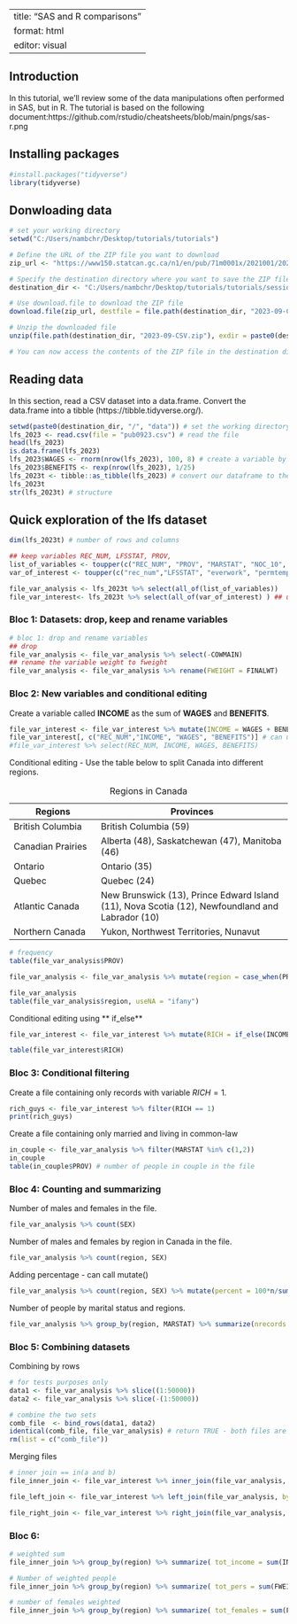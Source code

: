 
---
title: "SAS and R comparisons"
format: html
editor: visual
---

## Introduction

In this tutorial, we'll review some of the data manipulations often performed in SAS, but in R. The tutorial is based on the following document:https://github.com/rstudio/cheatsheets/blob/main/pngs/sas-r.png

## Installing packages

```{r}
#install.packages("tidyverse")
library(tidyverse)
```

## Donwloading data

```{r}
# set your working directory
setwd("C:/Users/nambchr/Desktop/tutorials/tutorials")

# Define the URL of the ZIP file you want to download
zip_url <- "https://www150.statcan.gc.ca/n1/en/pub/71m0001x/2021001/2023-09-CSV.zip"

# Specify the destination directory where you want to save the ZIP file
destination_dir <- "C:/Users/nambchr/Desktop/tutorials/tutorials/session3"

# Use download.file to download the ZIP file
download.file(zip_url, destfile = file.path(destination_dir, "2023-09-CSV.zip"), mode = "wb")

# Unzip the downloaded file
unzip(file.path(destination_dir, "2023-09-CSV.zip"), exdir = paste0(destination_dir, "/data"))

# You can now access the contents of the ZIP file in the destination directory

```

## Reading data

In this section, read a CSV dataset into a data.frame. Convert the data.frame into a tibble (https://tibble.tidyverse.org/).

```{r}
setwd(paste0(destination_dir, "/", "data")) # set the working directory
lfs_2023 <- read.csv(file = "pub0923.csv") # read the file
head(lfs_2023)
is.data.frame(lfs_2023)
lfs_2023$WAGES <- rnorm(nrow(lfs_2023), 100, 8) # create a variable by name in a dataframe
lfs_2023$BENEFITS <- rexp(nrow(lfs_2023), 1/25)
lfs_2023t <- tibble::as_tibble(lfs_2023) # convert our dataframe to the enhance dataframe type tibble
lfs_2023t
str(lfs_2023t) # structure
```

## Quick exploration of the lfs dataset

```{r}

dim(lfs_2023t) # number of rows and columns

## keep variables REC_NUM, LFSSTAT, PROV, 
list_of_variables <- toupper(c("REC_NUM", "PROV", "MARSTAT", "NOC_10", "FINALWT","sex", "COWMAIN"))
var_of_interest <- toupper(c("rec_num","LFSSTAT", "everwork", "permtemp", "wages", "benefits"))

file_var_analysis <- lfs_2023t %>% select(all_of(list_of_variables))
file_var_interest<- lfs_2023t %>% select(all_of(var_of_interest) ) ## used all_of() because the use of a vector is now deprecated.

```

### Bloc 1: Datasets: drop, keep and rename variables

```{r}
# bloc 1: drop and rename variables
## drop 
file_var_analysis <- file_var_analysis %>% select(-COWMAIN)
## rename the variable weight to fweight
file_var_analysis <- file_var_analysis %>% rename(FWEIGHT = FINALWT)
```

### Bloc 2: New variables and conditional editing

Create a variable called **INCOME** as the sum of **WAGES** and **BENEFITS**.

```{r}
file_var_interest <- file_var_interest %>% mutate(INCOME = WAGES + BENEFITS)
file_var_interest[, c("REC_NUM","INCOME", "WAGES", "BENEFITS")] # can use select() too
#file_var_interest %>% select(REC_NUM, INCOME, WAGES, BENEFITS)


```

Conditional editing - Use the table below to split Canada into different regions.

| Regions           | Provinces                                                                                       |
|-----------------------|-------------------------------------------------|
| British Columbia  | British Columbia (59)                                                                           |
| Canadian Prairies | Alberta (48), Saskatchewan (47), Manitoba (46)                                                  |
| Ontario           | Ontario (35)                                                                                    |
| Quebec            | Quebec (24)                                                                                     |
| Atlantic Canada   | New Brunswick (13), Prince Edward Island (11), Nova Scotia (12), Newfoundland and Labrador (10) |
| Northern Canada   | Yukon, Northwest Territories, Nunavut                                                           |

: Regions in Canada

```{r}
# frequency
table(file_var_analysis$PROV)

file_var_analysis <- file_var_analysis %>% mutate(region = case_when(PROV %in% c(59) ~ "British Columbia", PROV %in% c(48,47,46) ~ "Prairies", PROV %in% c(35) ~"Ontario", PROV %in% c(24) ~"Quebec", PROV %in% c(13,11,12,10) ~ "Atlantic", TRUE~ ""))

file_var_analysis
table(file_var_analysis$region, useNA = "ifany")
```

Conditional editing using \*\* if_else\*\*

```{r}
file_var_interest <- file_var_interest %>% mutate(RICH = if_else(INCOME > 105, 1,0))

table(file_var_interest$RICH)
```

### Bloc 3: Conditional filtering

Create a file containing only records with variable $RICH = 1$.

```{r}
rich_guys <- file_var_interest %>% filter(RICH == 1)
print(rich_guys)
```

Create a file containing only married and living in common-law

```{r}
in_couple <- file_var_analysis %>% filter(MARSTAT %in% c(1,2))
in_couple
table(in_couple$PROV) # number of people in couple in the file
```

### Bloc 4: Counting and summarizing

Number of males and females in the file.

```{r}
file_var_analysis %>% count(SEX)
```

Number of males and females by region in Canada in the file.

```{r}
file_var_analysis %>% count(region, SEX)
```

Adding percentage - can call mutate()

```{r}
file_var_analysis %>% count(region, SEX) %>% mutate(percent = 100*n/sum(n))
```

Number of people by marital status and regions.

```{r}
file_var_analysis %>% group_by(region, MARSTAT) %>% summarize(nrecords = n())
```

### Bloc 5: Combining datasets

Combining by rows

```{r}
# for tests purposes only
data1 <- file_var_analysis %>% slice((1:50000))
data2 <- file_var_analysis %>% slice(-(1:50000))

# combine the two sets
comb_file  <- bind_rows(data1, data2)
identical(comb_file, file_var_analysis) # return TRUE - both files are identical
rm(list = c("comb_file"))
```

Merging files

```{r}
# inner join == in(a and b)
file_inner_join <- file_var_interest %>% inner_join(file_var_analysis, by = "REC_NUM")

file_left_join <- file_var_interest %>% left_join(file_var_analysis, by = "REC_NUM")

file_right_join <- file_var_interest %>% right_join(file_var_analysis, by = "REC_NUM")
```

### Bloc 6:

```{r}
# weighted sum
file_inner_join %>% group_by(region) %>% summarize( tot_income = sum(INCOME*FWEIGHT))

# Number of weighted people
file_inner_join %>% group_by(region) %>% summarize( tot_pers = sum(FWEIGHT))

# number of females weighted
file_inner_join %>% group_by(region) %>% summarize( tot_females = sum(FWEIGHT*(SEX = 2)))
```
